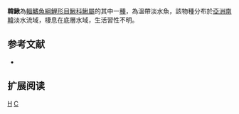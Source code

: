 {{Speciesbox 
| taxon = Cobitis hankugensis
| status = NE
| status_system = IUCN3.1
| authority =  [[Kim|Kim]] & [[Park|Park]], 2003
| synonyms = 
}}
'''韓鰍'''為[[輻鰭魚綱|輻鰭魚綱]][[鯉形目|鯉形目]][[鰍科|鰍科]][[鰍屬|鰍屬]]的其中一[[種|種]]，為溫帶淡水魚，該物種分布於[[亞洲|亞洲]][[南韓|南韓]]淡水流域，棲息在底層水域，生活習性不明。

== 参考文献 ==
{{refbegin}}
*{{FishBase_species|genus=Cobitis|species=hankugensis|year=2014|month=2}}
{{refend}}

== 扩展阅读 ==
{{refbegin}}
{{wikispecies-inline|Cobitis hankugensis|韓鰍}}
{{refend}}
{{Taxonbar|from=Q6424358}}

[[Category:花鳅属|H]]
[[Category:2003年描述的鱼类|C]]

{{魚類小作品}}